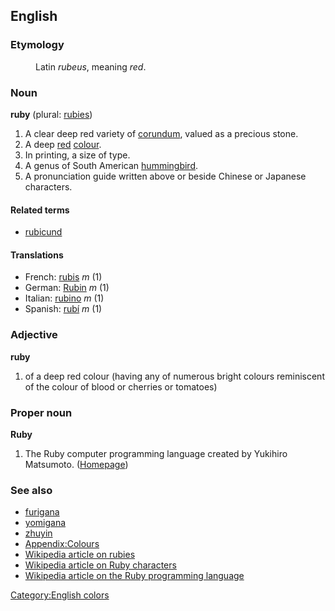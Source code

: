 ==English==

===Etymology===
:Latin ''rubeus'', meaning ''red''.

===Noun===
'''ruby''' (plural: [[rubies]])

# A clear deep red variety of [[corundum]], valued as a precious stone.
# A deep [[red]] [[colour]].
# In printing, a size of type.
# A genus of South American [[hummingbird]].
# A pronunciation guide written above or beside Chinese or Japanese characters.

====Related terms====
*[[rubicund]]

====Translations====
*French: [[rubis]] ''m'' (1)
*German: [[Rubin]] ''m'' (1)
*Italian: [[rubino]] ''m'' (1)
*Spanish: [[rubí]] ''m'' (1)

===Adjective===
'''ruby'''

#of a deep red colour (having any of numerous bright colours reminiscent of the colour of blood or cherries or tomatoes)

===Proper noun===
'''Ruby'''

# The Ruby computer programming language created by Yukihiro Matsumoto. ([http://www.ruby-lang.org/en/ Homepage])

===See also===
*[[furigana]]
*[[yomigana]]
*[[zhuyin]]
*[[Wiktionary_Appendix:Colours|Appendix:Colours]]
*[[w:Ruby_(gemstone)|Wikipedia article on rubies]]
*[[w:Ruby_characters|Wikipedia article on Ruby characters]]
*[[w:Ruby_programming_language|Wikipedia article on the Ruby programming language]]

[[Category:English colors]]